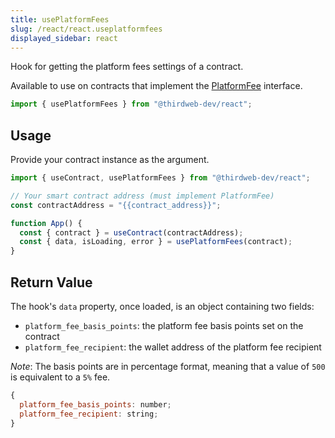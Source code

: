 ```yaml
---
title: usePlatformFees
slug: /react/react.useplatformfees
displayed_sidebar: react
---
```


Hook for getting the platform fees settings of a contract.

Available to use on contracts that implement the [PlatformFee](/contractkit/extension-contracts/platformfee) interface.

```jsx
import { usePlatformFees } from "@thirdweb-dev/react";
```

## Usage

Provide your contract instance as the argument.

```jsx
import { useContract, usePlatformFees } from "@thirdweb-dev/react";

// Your smart contract address (must implement PlatformFee)
const contractAddress = "{{contract_address}}";

function App() {
  const { contract } = useContract(contractAddress);
  const { data, isLoading, error } = usePlatformFees(contract);
}
```

## Return Value

The hook's `data` property, once loaded, is an object containing two fields:

- `platform_fee_basis_points`: the platform fee basis points set on the contract
- `platform_fee_recipient`: the wallet address of the platform fee recipient

_Note_: The basis points are in percentage format, meaning that a value of `500` is equivalent to a `5%` fee.

```jsx
{
  platform_fee_basis_points: number;
  platform_fee_recipient: string;
}
```
